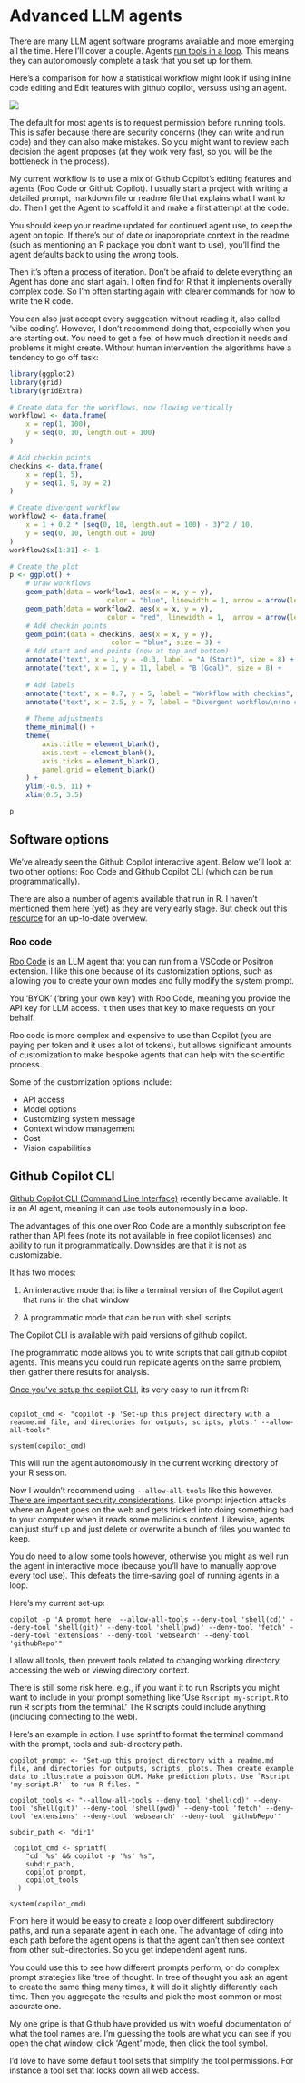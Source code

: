 # Advanced LLM agents

There are many LLM agent software programs available and more emerging all the time. Here I'll cover a couple. Agents [run tools in a loop](https://simonwillison.net/2025/Sep/18/agents/). This means they can autonomously complete a task that you set up for them. 

Here's a comparison for how a statistical workflow might look if using inline code editing and Edit features with github copilot, versuss using an agent. 

![](resources/AI-agent-workflows.png)

The default for most agents is to request permission before running tools. This is safer because there are security concerns (they can write and run code) and they can also make mistakes. So you might want to review each decision the agent proposes (at they work very fast, so you will be the bottleneck in the process). 

My current workflow is to use a mix of Github Copilot's editing features and agents (Roo Code or Github Copilot). I usually start a project with writing a detailed prompt, markdown file or readme file that explains what I want to do. Then I get the Agent to scaffold it and make a first attempt at the code. 

You should keep your readme updated for continued agent use, to keep the agent on topic. If there's out of date or inappropriate context in the readme (such as mentioning an R package you don't want to use), you'll find the agent defaults back to using the wrong tools. 

Then it's often a process of iteration. Don't be afraid to delete everything an Agent has done and start again. I often find for R that it implements overally complex code. So I'm often starting again with clearer commands for how to write the R code. 

You can also just accept every suggestion without reading it, also called 'vibe coding'. However, I don't recommend doing that, especially when you are starting out. You need to get a feel of how much direction it needs and problems it might create. Without human intervention the algorithms have a tendency to go off task: 

```r
library(ggplot2)
library(grid)
library(gridExtra)

# Create data for the workflows, now flowing vertically
workflow1 <- data.frame(
    x = rep(1, 100),
    y = seq(0, 10, length.out = 100)
)

# Add checkin points
checkins <- data.frame(
    x = rep(1, 5),
    y = seq(1, 9, by = 2)
)

# Create divergent workflow
workflow2 <- data.frame(
    x = 1 + 0.2 * (seq(0, 10, length.out = 100) - 3)^2 / 10,
    y = seq(0, 10, length.out = 100)
)
workflow2$x[1:31] <- 1

# Create the plot
p <- ggplot() +
    # Draw workflows
    geom_path(data = workflow1, aes(x = x, y = y), 
                        color = "blue", linewidth = 1, arrow = arrow(length = unit(0.3, "cm"))) +
    geom_path(data = workflow2, aes(x = x, y = y), 
                        color = "red", linewidth = 1,  arrow = arrow(length = unit(0.3, "cm"))) +
    # Add checkin points
    geom_point(data = checkins, aes(x = x, y = y), 
                         color = "blue", size = 3) +
    # Add start and end points (now at top and bottom)
    annotate("text", x = 1, y = -0.3, label = "A (Start)", size = 8) +
    annotate("text", x = 1, y = 11, label = "B (Goal)", size = 8) +
    
    # Add labels
    annotate("text", x = 0.7, y = 5, label = "Workflow with checkins", color = "blue", size = 7, angle = 90) +
    annotate("text", x = 2.5, y = 7, label = "Divergent workflow\n(no checkins)", color = "red", size = 7) +
    
    # Theme adjustments
    theme_minimal() +
    theme(
        axis.title = element_blank(),
        axis.text = element_blank(),
        axis.ticks = element_blank(),
        panel.grid = element_blank()
    ) +
    ylim(-0.5, 11) +
    xlim(0.5, 3.5)

p
```

## Software options

We've already seen the Github Copilot interactive agent. Below we'll look at two other options: Roo Code and Github Copilot CLI (which can be run programmatically). 

There are also a number of agents available that run in R. I haven't mentioned them here (yet) as they are very early stage. But check out this [resource](https://luisdva.github.io/llmsr-book/index.html) for an up-to-date overview. 

### Roo code 

[Roo Code](https://docs.roocode.com/) is an LLM agent that you can run from a VSCode or Positron extension. I like this one because of its customization options, such as allowing you to create your own modes and fully modify the system prompt. 

You 'BYOK' ('bring your own key') with Roo Code, meaning you provide the API key for LLM access. It then uses that key to make requests on your behalf. 

Roo code is more complex and expensive to use than Copilot (you are paying per token and it uses a lot of tokens), but allows significant amounts of customization to make bespoke agents that can help with the scientific process. 

Some of the customization options include: 

- API access
- Model options
- Customizing system message
- Context window management
- Cost
- Vision capabilities

## Github Copilot CLI

[Github Copilot CLI (Command Line Interface)](https://docs.github.com/en/copilot/concepts/agents/about-copilot-cli) recently became available. It is an AI agent, meaning it can use tools autonomously in a loop. 

The advantages of this one over Roo Code are a monthly subscription fee rather than API fees (note its not available in free copilot licenses) and ability to run it programmatically. Downsides are that it is not as customizable. 

It has two modes: 

1. An interactive mode that is like a terminal version of the Copilot agent that runs in the chat window

2. A programmatic mode that can be run with shell scripts. 

The Copilot CLI is available with paid versions of github copilot. 

The programmatic mode allows you to write scripts that call github copilot agents. This means you could run replicate agents on the same problem, then gather there results for analysis. 

[Once you've setup the copilot CLI](https://docs.github.com/en/copilot/how-tos/set-up/install-copilot-cli), its very easy to run it from R: 

```

copilot_cmd <- "copilot -p 'Set-up this project directory with a readme.md file, and directories for outputs, scripts, plots.' --allow-all-tools"

system(copilot_cmd)

```

This will run the agent autonomously in the current working directory of your R session. 

Now I wouldn't recommend using `--allow-all-tools` like this however. [There are important security considerations](https://docs.github.com/en/copilot/concepts/agents/about-copilot-cli#security-considerations). Like prompt injection attacks where an Agent goes on the web and gets tricked into doing something bad to your computer when it reads some malicious content. Likewise, agents can just stuff up and just delete or overwrite a bunch of files you wanted to keep. 

You do need to allow some tools however, otherwise you might as well run the agent in interactive mode (because you'll have to manually approve every tool use). This defeats the time-saving goal of running agents in a loop. 

Here's my current set-up: 

`copilot -p 'A prompt here' --allow-all-tools --deny-tool 'shell(cd)' --deny-tool 'shell(git)' --deny-tool 'shell(pwd)' --deny-tool 'fetch' --deny-tool 'extensions' --deny-tool 'websearch' --deny-tool 'githubRepo'"`

I allow all tools, then prevent tools related to changing working directory, accessing the web or viewing directory context. 

There is still some risk here. e.g., if you want it to run Rscripts you might want to include in your prompt something like 'Use `Rscript my-script.R` to run R scripts from the terminal.' The R scripts could include anything (including connecting to the web). 

Here's an example in action. I use sprintf to format the terminal command with the prompt, tools and sub-directory path. 

```
copilot_prompt <- "Set-up this project directory with a readme.md file, and directories for outputs, scripts, plots. Then create example data to illustrate a poisson GLM. Make prediction plots. Use `Rscript 'my-script.R'` to run R files. "

copilot_tools <- "--allow-all-tools --deny-tool 'shell(cd)' --deny-tool 'shell(git)' --deny-tool 'shell(pwd)' --deny-tool 'fetch' --deny-tool 'extensions' --deny-tool 'websearch' --deny-tool 'githubRepo'"

subdir_path <- "dir1"

 copilot_cmd <- sprintf(
    "cd '%s' && copilot -p '%s' %s",
    subdir_path,
    copilot_prompt,
    copilot_tools
  )

system(copilot_cmd)

```

From here it would be easy to create a loop over different subdirectory paths, and run a separate agent in each one. The advantage of `cd`ing into each path before the agent opens is that the agent can't then see context from other sub-directories. So you get independent agent runs.

You could use this to see how different prompts perform, or do complex prompt strategies like 'tree of thought'. In tree of thought you ask an agent to create the same thing many times, it will do it slightly differently each time. Then you aggregate the results and pick the most common or most accurate one. 

My one gripe is that Github have provided us with woeful documentation of what the tool names are. I'm guessing the tools are what you can see if you open the chat window, click 'Agent' mode, then click the tool symbol. 

I'd love to have some default tool sets that simplify the tool permissions. For instance a tool set that locks down all web access. 